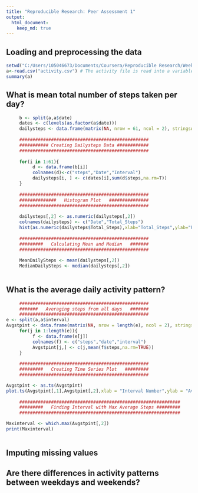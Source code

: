 ```yaml
---
title: "Reproducible Research: Peer Assessment 1"
output: 
  html_document:
    keep_md: true
---
```



## Loading and preprocessing the data
```r
setwd("C:/Users/105046673/Documents/Coursera/Reproducible Research/Week 2/repdata_data_activity")
a<-read.csv("activity.csv") # The activity file is read into a variable a
summary(a)
```


## What is mean total number of steps taken per day?
```r
     b <- split(a,a$date)
     dates <- c(levels(as.factor(a$date)))
     dailysteps <- data.frame(matrix(NA, nrow = 61, ncol = 2), stringsAsFactors = FALSE) # Initiating a dummy matrix
     
     #################################################
     ########### Creating Dailysteps Data ############
     #################################################
     
     for(i in 1:61){          
          d <- data.frame(b[i])
          colnames(d)<-c("steps","Date","Interval")
          dailysteps[i, ] <- c(dates[i],sum(d$steps,na.rm=T))
     }
     
     #################################################
     ##############   Histogram Plot   ###############
     #################################################
     
     dailysteps[,2] <- as.numeric(dailysteps[,2])
     colnames(dailysteps) <- c("Date","Total_Steps")
     hist(as.numeric(dailysteps$Total_Steps),xlab="Total_Steps",ylab="Frequency",main="Histogram plot of Total steps per day",breaks=10)
     
     #################################################
     #########   Calculating Mean and Median   #######
     #################################################
     
     MeanDailySteps <- mean(dailysteps[,2])
     MedianDailySteps <- median(dailysteps[,2])
     
```


## What is the average daily activity pattern?

     
 
```r
     #################################################
     #######   Averaging steps from all days   #######
     #################################################
e <- split(a,a$interval)
Avgstpint <- data.frame(matrix(NA, nrow = length(e), ncol = 2), stringsAsFactors = FALSE)
     for(j in 1:length(e)){
          f <- data.frame(e[j])
          colnames(f) <- c("steps","date","interval")
          Avgstpint[j,] <- c(j,mean(f$steps,na.rm=TRUE))
     }
     
     #################################################
     #########   Creating Time Series Plot   #########
     #################################################

Avgstpint <- as.ts(Avgstpint)
plot.ts(Avgstpint[,1],Avgstpint[,2],xlab = "Interval Number",ylab = "Average steps for all days", main = "Time Series plot of Average steps in intervals",xy.lines=T)
     
     #############################################################
     #########   Finding Interval with Max Average Steps #########
     #############################################################

Maxinterval <- which.max(Avgstpint[,2])
print(Maxinterval)
          
```


## Imputing missing values



## Are there differences in activity patterns between weekdays and weekends?
